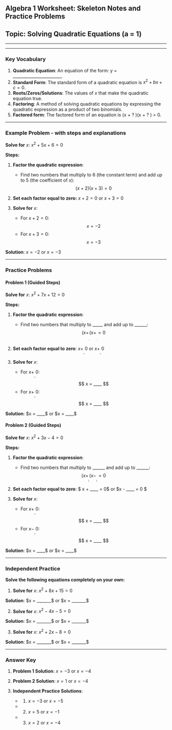 ## Algebra 1 Worksheet: Skeleton Notes and Practice Problems

## Topic: Solving Quadratic Equations (a = 1)

------------------------------------------------------------------------

------------------------------------------------------------------------

### Key Vocabulary

1.  **Quadratic Equation**: An equation of the form: y = \_\_\_\_\_\_\_\_\_\_\_\_\_\_\_\_\_\_\_\_\_\_\_\_
2.  **Standard Form**: The standard form of a quadratic equation is $x^2 + bx + c = 0$.
3.  **Roots/Zeros/Solutions**: The values of $x$ that make the quadratic equation true.
4.  **Factoring**: A method of solving quadratic equations by expressing the quadratic expression as a product of two binomials.
5.  **Factored form**: The factored form of an equation is (x + ? )(x + ? ) = 0.

------------------------------------------------------------------------

### Example Problem - with steps and explanations

**Solve for** $x$: $x^2 + 5x + 6 = 0$

**Steps:**

1.  **Factor the quadratic expression**:

    -   Find two numbers that multiply to 6 (the constant term) and add up to 5 (the coefficient of $x$): $$
        (x + 2)(x + 3) = 0
        $$

2.  **Set each factor equal to zero:** $x + 2 = 0$ or $x + 3 = 0$

3.  **Solve for** $x$:

    -   For $x + 2 = 0$: $$
        x = -2
        $$
    -   For $x + 3 = 0$: $$
        x = -3
        $$

**Solution**: $x = -2$ or $x = -3$

------------------------------------------------------------------------

### Practice Problems

#### Problem 1 (Guided Steps)

**Solve for** $x$: $x^2 + 7x + 12 = 0$

**Steps:**

1.  **Factor the quadratic expression**:

    -   Find two numbers that multiply to \_\_\_\_\_ and add up to \_\_\_\_\_\_: $$
        (x + _______)(x + ________) = 0
        $$

2.  **Set each factor equal to zero**: $x + ____ = 0$ or $x + ____ = 0$

3.  **Solve for** $x$:

    -   For $x + ____ = 0$: $$
        x = ____
        $$
    -   For $x + ____ = 0$: $$
        x = ____
        $$

**Solution**: $x = ____$ or $x = ____$

#### Problem 2 (Guided Steps)

**Solve for** $x$: $x^2 + 3x - 4 = 0$

**Steps:**

1.  **Factor the quadratic expression**:

    -   Find two numbers that multiply to \_\_\_\_\_\_ and add up to \_\_\_\_\_\_: $$
        (x + ____)(x - ____) = 0
        $$

2.  **Set each factor equal to zero**: \$ x + \_\_\_\_ = 0\$ or \$x - \_\_\_\_ = 0 \$

3.  **Solve for** $x$:

    -   For $x + ____ = 0$: $$
        x = ____
        $$
    -   For $x - ____ = 0$: $$
        x = ____
        $$

**Solution**: $x = ____$ or $x = ____$

------------------------------------------------------------------------

### Independent Practice

**Solve the following equations completely on your own:**

1.  **Solve for** $x$: $x^2 + 8x + 15 = 0$

**Solution**: $x = _______$ or $x = _______$

2.  **Solve for** $x$: $x^2 - 4x - 5 = 0$

**Solution**: $x = _______$ or $x = _______$

3.  **Solve for** $x$: $x^2 + 2x - 8 = 0$

**Solution**: $x = _______$ or $x = _______$

------------------------------------------------------------------------

### Answer Key

1.  **Problem 1 Solution**: $x = -3$ or $x = -4$

2.  **Problem 2 Solution**: $x = 1$ or $x = -4$

3.  **Independent Practice Solutions**:

    -   <div>

        1.  $x = -3$ or $x = -5$

        </div>

    -   

        2.  $x = 5$ or $x = -1$

    -   

        3.  $x = 2$ or $x = -4$
